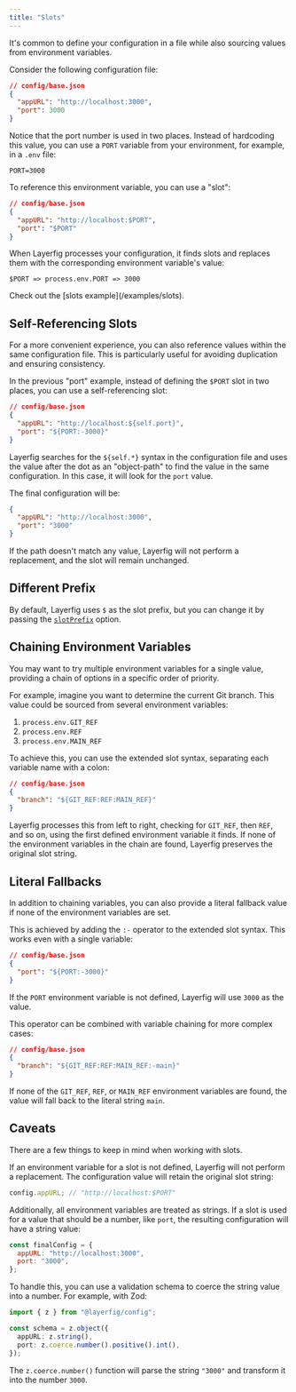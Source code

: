 ```yaml
---
title: "Slots"
---
```



It's common to define your configuration in a file while also sourcing values from environment variables.

Consider the following configuration file:

```json
// config/base.json
{
  "appURL": "http://localhost:3000",
  "port": 3000
}
```

Notice that the port number is used in two places. Instead of hardcoding this value, you can use a `PORT` variable from your environment, for example, in a `.env` file:

```env
PORT=3000
```

To reference this environment variable, you can use a "slot":

```json
// config/base.json
{
  "appURL": "http://localhost:$PORT",
  "port": "$PORT"
}
```

When Layerfig processes your configuration, it finds slots and replaces them with the corresponding environment variable's value:

```
$PORT => process.env.PORT => 3000
```

<Aside>Check out the [slots example](/examples/slots).</Aside>

## Self-Referencing Slots

For a more convenient experience, you can also reference values within the same configuration file. This is particularly useful for avoiding duplication and ensuring consistency.

In the previous "port" example, instead of defining the `$PORT` slot in two places, you can use a self-referencing slot:

```json
// config/base.json
{
  "appURL": "http://localhost:${self.port}",
  "port": "${PORT:-3000}"
}
```

Layerfig searches for the `${self.*}` syntax in the configuration file and uses the value after the dot as an "object-path" to find the value in the same configuration. In this case, it will look for the `port` value.

The final configuration will be:

```json
{
  "appURL": "http://localhost:3000",
  "port": "3000"
}
```

<Aside type="caution">
  If the path doesn't match any value, Layerfig will not perform a replacement,
  and the slot will remain unchanged.
</Aside>

## Different Prefix

By default, Layerfig uses `$` as the slot prefix, but you can change it by passing the [`slotPrefix`](/setup/configuration/#optionsslotprefix) option.

## Chaining Environment Variables

You may want to try multiple environment variables for a single value, providing a chain of options in a specific order of priority.

For example, imagine you want to determine the current Git branch. This value could be sourced from several environment variables:

1.  `process.env.GIT_REF`
2.  `process.env.REF`
3.  `process.env.MAIN_REF`

To achieve this, you can use the extended slot syntax, separating each variable name with a colon:

```json
// config/base.json
{
  "branch": "${GIT_REF:REF:MAIN_REF}"
}
```

Layerfig processes this from left to right, checking for `GIT_REF`, then `REF`, and so on, using the first defined environment variable it finds. If none of the environment variables in the chain are found, Layerfig preserves the original slot string.

## Literal Fallbacks

In addition to chaining variables, you can also provide a literal fallback value if none of the environment variables are set.

This is achieved by adding the `:-` operator to the extended slot syntax. This works even with a single variable:

```json
// config/base.json
{
  "port": "${PORT:-3000}"
}
```

If the `PORT` environment variable is not defined, Layerfig will use `3000` as the value.

This operator can be combined with variable chaining for more complex cases:

```json
// config/base.json
{
  "branch": "${GIT_REF:REF:MAIN_REF:-main}"
}
```

If none of the `GIT_REF`, `REF`, or `MAIN_REF` environment variables are found, the value will fall back to the literal string `main`.

## Caveats

There are a few things to keep in mind when working with slots.

If an environment variable for a slot is not defined, Layerfig will not perform a replacement. The configuration value will retain the original slot string:

```ts
config.appURL; // "http://localhost:$PORT"
```

Additionally, all environment variables are treated as strings. If a slot is used for a value that should be a number, like `port`, the resulting configuration will have a string value:

```js
const finalConfig = {
  appURL: "http://localhost:3000",
  port: "3000",
};
```

To handle this, you can use a validation schema to coerce the string value into a number. For example, with Zod:

```ts {5}
import { z } from "@layerfig/config";

const schema = z.object({
  appURL: z.string(),
  port: z.coerce.number().positive().int(),
});
```

The `z.coerce.number()` function will parse the string `"3000"` and transform it into the number `3000`.
